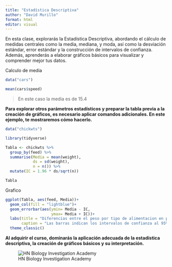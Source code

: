 ---
title: "Estadística Descriptiva"
author: "David Murillo"
format: html
editor: visual
---

En esta clase, explorarás la Estadística Descriptiva, abordando el cálculo de medidas centrales como la media, mediana, y moda, así como la desviación estándar, error estándar y la construcción de intervalos de confianza. Además, aprenderás a elaborar gráficos básicos para visualizar y comprender mejor tus datos.

Calculo de media

```{r}

data("cars")

mean(cars$speed)
```

> En este caso la media es de 15.4

**Para explorar otros parámetros estadísticos y preparar la tabla previa a la creación de gráficos, es necesario aplicar comandos adicionales. En este ejemplo, te mostraremos cómo hacerlo.**

```{r, echo=FALSE, warning=FALSE, message=FALSE}

data("chickwts")

library(tidyverse)

Tabla <- chickwts %>% 
  group_by(feed) %>% 
  summarise(Media = mean(weight),
            ds = sd(weight),
            n = n()) %>% 
  mutate(IC = 1.96 * ds/sqrt(n))

Tabla
```

Grafico

```{r, echo=FALSE}
ggplot(Tabla, aes(feed, Media))+
  geom_col(fill = "lightblue")+
  geom_errorbar(aes(ymin= Media - IC,
                    ymax= Media + IC))+
  labs(title = "Diferencias entre el peso por tipo de alimentacion en pollos de crianza", y= "Peso", x= "Tipo de alimentacion",
       caption = "Las barras indican los intervalos de confianza al 95%")+
  theme_classic()
```

**Al adquirir el curso, dominarás la aplicación adecuada de la estadística descriptiva, la creación de gráficos básicos y su interpretación.**

![HN Biology Investigation Academy](HN%20Cursos%20publicidad/HN%20Biology%20Inv%20large.jpg)
